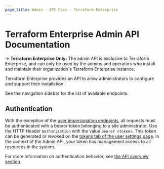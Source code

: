 ```yaml
---
page_title: Admin - API Docs - Terraform Enterprise
---
```


# Terraform Enterprise Admin API Documentation

-> **Terraform Enterprise Only:** The admin API is exclusive to Terraform Enterprise, and can only be used by the admins and operators who install and maintain their organization's Terraform Enterprise instance.

Terraform Enterprise provides an API to allow administrators to configure and support their installation.

See the navigation sidebar for the list of available endpoints.

## Authentication

With the exception of the [user impersonation endpoints](/enterprise/api-docs/admin/users#impersonate-another-user), all requests must be authenticated with a bearer token belonging to a site administrator. Use the HTTP Header `Authorization` with the value `Bearer <token>`. This token can be generated or revoked on the [tokens tab of the user settings page](/enterprise/users-teams-organizations/users#api-tokens). In the context of the Admin API, your token has management access to all resources in the system.

For more information on authentication behavior, see [the API overview section](/enterprise/api-docs/#authentication).
